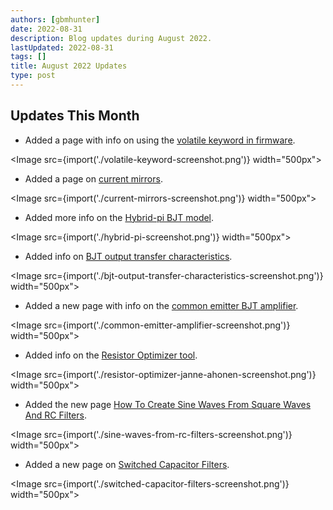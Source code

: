 ```yaml
---
authors: [gbmhunter]
date: 2022-08-31
description: Blog updates during August 2022.
lastUpdated: 2022-08-31
tags: []
title: August 2022 Updates
type: post
---
```


## Updates This Month

* Added a page with info on using the [volatile keyword in firmware](/programming/languages/c/embedded-systems-and-the-volatile-keyword/).

<Image src={import('./volatile-keyword-screenshot.png')} width="500px"></Image>

* Added a page on [current mirrors](/electronics/components/current-mirrors/).

<Image src={import('./current-mirrors-screenshot.png')} width="500px"></Image>

* Added more info on the [Hybrid-pi BJT model](/electronics/components/transistors/bipolar-junction-transistors-bjts/#hybrid-pi-transistor-model).

<Image src={import('./hybrid-pi-screenshot.png')} width="500px"></Image>

* Added info on [BJT output transfer characteristics](/electronics/components/transistors/bipolar-junction-transistors-bjts/#output-characteristics).

<Image src={import('./bjt-output-transfer-characteristics-screenshot.png')} width="500px"></Image>

* Added a new page with info on the [common emitter BJT amplifier](/electronics/circuit-design/bjt-common-emitter-amplifier/).

<Image src={import('./common-emitter-amplifier-screenshot.png')} width="500px"></Image>

* Added info on the [Resistor Optimizer tool](/electronics/components/resistors/#resistor-optimizer-tool).

<Image src={import('./resistor-optimizer-janne-ahonen-screenshot.png')} width="500px"></Image>

* Added the new page [How To Create Sine Waves From Square Waves And RC Filters](/electronics/circuit-design/how-to-create-sine-waves-from-square-waves-and-rc-filters/).

<Image src={import('./sine-waves-from-rc-filters-screenshot.png')} width="500px"></Image>

* Added a new page on [Switched Capacitor Filters](/electronics/components/switched-capacitor-filters/).

<Image src={import('./switched-capacitor-filters-screenshot.png')} width="500px"></Image>
